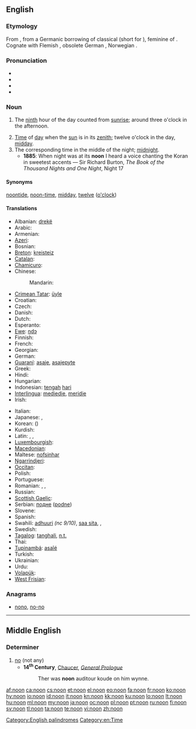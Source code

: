 ==English==
{{wikipedia}}

===Etymology===
From {{etyl|ang}} {{term|non|nōn|lang=ang}}, from a Germanic borrowing of classical {{etyl|la}} {{term|nona|nōna|ninth hour|lang=la}} (short for {{term|nona|nōna|lang=la}} {{term|hora|hōra|lang=la}}), feminine of {{term|nonus|nōnus|ninth|lang=la}}.  Cognate with Flemish {{term|noen|lang=vls}}, obsolete German {{term|Non|lang=de}}, Norwegian {{term|non|lang=no}}.

===Pronunciation===
* {{IPA|/nuːn/}}
* {{audio|en-us-noon.ogg|Audio (US)}}
* {{audio|En-uk-noon.ogg|Audio (UK)}}
* {{rhymes|uːn}}

===Noun===
{{en-noun}}

# {{obsolete}} The [[ninth]] hour of the day counted from [[sunrise]]; around three o'clock in the afternoon.
# [[time|Time]] of [[day]] when the [[sun]] is in its [[zenith]]; twelve o'clock in the day, [[midday]].
# The corresponding time in the middle of the night; [[midnight]].
#* '''1885''': When night was at its '''noon''' I heard a voice chanting the Koran in sweetest accents — Sir Richard Burton, ''The Book of the Thousand Nights and One Night'', Night 17

====Synonyms====
[[noontide]], [[noon-time]], [[midday]], [[twelve]] ([[o'clock]])

====Translations====
{{trans-top|midday}}
* Albanian: [[drekë]] {{g|sq}}
* Arabic: {{t|ar|ظهر|m|tr=Zuhr|sc=Arab}}
* Armenian: {{t-|hy|կեսօր|tr=kesòr}}
* [[Azeri]]: {{t-|az|günorta|xs=Azeri}}
* Bosnian: {{t-|bs|podne|n}}
* [[Breton]]: [[kreisteiz]] {{m}}
* [[Catalan]]: {{t|ca|migdia|m}}
* [[Chamicuro]]: {{tø|ccc|yas̈htijka mo'sojko}}
* Chinese:
*: Mandarin: {{t|zh|正午|tr=zhèngwǔ|sc=Hani}}
* [[Crimean Tatar]]: [[üyle]]
* Croatian: {{t-|hr|podne|n|alt=pódne}}
* Czech: {{t+|cs|poledne|n}}
* Danish: {{t+|da|middag|c}}
* Dutch: {{t+|nl|middag|m}}
* Esperanto: {{t-|eo|tagmezo|xs=Esperanto}}
* [[Ewe]]: [[ŋdɔ]]
* Finnish: {{t+|fi|keskipäivä}}
* French: {{t+|fr|midi|m}}
* Georgian: {{t-|ka|შუადღე|tr=šuadḡe|sc=Geor|xs=Georgian}}
* German: {{t+|de|Mittag|m}}
* [[Guaraní]]: [[asaje]], [[asajepyte]]
* Greek: {{t+|el|μεσημέρι|n|tr=mesiméri}}
* Hindi: {{t|hi|दोपहर|m|tr=dopahar|sc=Deva}}
* Hungarian: {{t+|hu|dél}}
* Indonesian: [[tengah]] [[hari]]
* [[Interlingua]]: [[mediedie]], [[meridie]]
* Irish: {{t-|ga|nóin|f|xs=Irish}}
{{trans-mid}}
* Italian: {{t+|it|mezzogiorno|m}}
* Japanese: {{t|ja|正午|tr=しょうご, shōgo|sc=Jpan}}, {{t|ja|真昼|tr=まひる, mahiru|sc=Jpan}}
* Korean: {{t|ko|정오|tr=jeong-o|sc=Kore}} ({{t|ko|正午|sc=Kore}})
* Kurdish: {{ku-Arab|[[نیوه‌ڕۆ]]}}
* Latin: {{t+|la|meridies|m}}, {{t|la|meridianum tempus|n}}, {{t|la|medium diei|n}}
* [[Luxembourgish]]: {{t|lb|Mëtteg|m}}
* [[Macedonian]]: {{t|mk|пладне|n|tr=pládne}}
* Maltese: [[nofsinhar]] {{m}}
* [[Ngarrindjeri]]: {{tø|nay|gauwel}}
* [[Occitan]]: {{t-|oc|miègjorn|m}}
* Polish: {{t+|pl|południe|n}}
* Portuguese: {{t+|pt|meio-dia|m}}
* Romanian: {{t-|ro|amiază|f}}, {{t|ro|miezul zilei|n}}, {{t|ro|mijloc de zi|n}}
* Russian: {{t|ru|полдень|m|tr=pólden’|sc=Cyrl}}
* [[Scottish Gaelic]]: {{t-|gd|meadhan-là|m|xs=Scottish Gaelic}}
* Serbian: [[подне]] ([[podne]]) {{n}}
* Slovene: {{t+|sl|poldan|m}}
* Spanish: {{t+|es|mediodía|m}}
* Swahili: [[adhuuri]] ''(nc 9/10)'', [[saa sita]], {{t+|sw|mchana|xs=Swahili}}, {{t+|sw|adhuhuri|xs=Swahili}}
* Swedish: {{t+|sv|middag|c}}
* [[Tagalog]]: [[tanghali]], [[n.t.]]
* Thai: {{t|th|เที่ยงวัน}}
* [[Tupinambá]]: [[asaîé]]
* Turkish: {{t+|tr|öğle}}
* Ukrainian: {{t|uk|південь|m|tr=pívden'|sc=Cyrl}}
* Urdu: {{t|ur|دوپہر|m|tr=dopahar|sc=ur-Arab}}
* [[Volapük]]: {{t|vo|zedel}}
* [[West Frisian]]: {{t-|fy|middei|c|xs=West Frisian}}
{{trans-bottom}}

{{trans-see|midnight}}

===Anagrams===
* [[nono#English|nono]], [[no-no#English|no-no]]

[[Category:English palindromes]]
[[Category:en:Time]]

----

==Middle English==

===Determiner===
{{infl|enm|determiner}}

# [[no]] (not any)
#* '''14<sup>th</sup> Century''', [[w:Geoffrey Chaucer|Chaucer]], ''[[s:The Canterbury Tales/General Prologue|General Prologue]]''
#*: Ther was '''noon''' auditour koude on him wynne.
#*:: <!--please translate this into Modern English-->
{{attention|enm|more parts of speech?}}

[[af:noon]]
[[ca:noon]]
[[cs:noon]]
[[et:noon]]
[[el:noon]]
[[eo:noon]]
[[fa:noon]]
[[fr:noon]]
[[ko:noon]]
[[hy:noon]]
[[io:noon]]
[[id:noon]]
[[it:noon]]
[[kn:noon]]
[[kk:noon]]
[[ku:noon]]
[[lo:noon]]
[[lt:noon]]
[[hu:noon]]
[[ml:noon]]
[[my:noon]]
[[ja:noon]]
[[oc:noon]]
[[pl:noon]]
[[pt:noon]]
[[ru:noon]]
[[fi:noon]]
[[sv:noon]]
[[tl:noon]]
[[ta:noon]]
[[te:noon]]
[[vi:noon]]
[[zh:noon]]